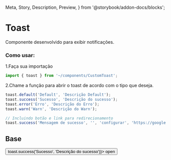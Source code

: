   Meta,
  Story,
  Description,
  Preview,
} from '@storybook/addon-docs/blocks';


<Meta title="Components/Toast" />

# Toast

Componente desenvolvido para exibir notificações.

### Como usar:

1.Faça sua importação

```js
import { toast } from '~/components/CustomToast';
```

2.Chame a função para abrir o toast de acordo com o tipo que deseja.

```js
toast.default('Default', 'Descrição Default');
toast.success('Sucesso', 'Descrição do sucesso');
toast.error('Erro', 'Descrição do Erro');
toast.warn('Warn', 'Descrição do Warn');

// Incluindo botão e link para redirecionamento
toast.success('Mensagem de sucesso', '', 'configurar', 'https://google.com');
```

## Base

<Preview>
  <Story name="Base" decorators={[withKnobs, withA11y]}>
    <form
      className="row-items"
      style={{ display: 'flex', justifyContent: 'space-between' }}
    >
      <Button onClick={() => toast.success('Sucesso', 'Descrição do sucesso')}>
        open
      </Button>
    </form>
  </Story>
</Preview>
